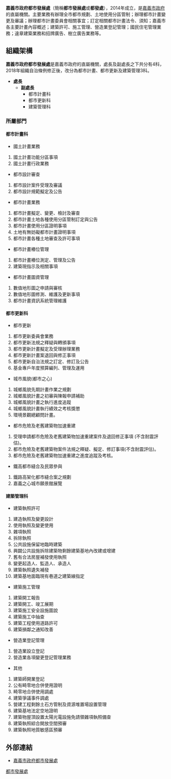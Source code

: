 {{中華民國政府部門基礎資訊
|部門名稱        = 嘉義市政府都市發展處
|外文名稱        = Urban Dovelopment Department, Chiayi City Government
|外文語言        = 英語
|部門標誌        = Emblem of Chiayi City.svg
|代表圖像        = 嘉義市政府.jpg
|代表圖像名稱    =  
|首長職銜        = 處長
|首長姓名        = 顏聰玲
|副首長職銜      = 副處長
|副首長姓名      = [[陳永軒|陳永軒]]
|副首長姓名二    = 
|副首長姓名三    = 
|副首長職銜二    = 
|副首長二姓名    = 
|副首長二姓名二  = 
|副首長二姓名三  = 
|秘書長職銜      = 
|秘書長姓名      = 
|秘書長姓名二    = 
|秘書長姓名三    = 
|副秘書長職銜    = 
|副秘書長姓名    = 
|副秘書長姓名二  = 
|副秘書長姓名三  = 
|任命者姓名      = 
|成立日期        = 2014年1月
|解散日期        = 
|所屬部門        = {{CYI-G}}
|組織編制        = 
|內部單位        = 4科
|授權法源        = 
|員額任期        = 
|員額            = 
|年度預算額      =
|地址            = 60006[[嘉義市|嘉義市]][[東區_(嘉義市)|東區]][[中山路|中山路]]199號
|電話            = +886 5 225-4321
|網站            = [http://www.chiayi.gov.tw/web/urban/index.asp www.chiayi.gov.tw]
|備註            = 
}}
'''嘉義市政府都市發展處'''（簡稱'''都市發展處'''或'''都發處'''），2014年成立，是[[嘉義市政府|嘉義市政府]]的直屬機關。主要業務有辦理全市都市規劃、土地使用分區管制；辦理都市計畫變更及審議；辦理都市計畫委員會相關事宜；訂定相關都市計畫法令、須知；嘉義市各主要計畫內容概述；建築許可、施工管理、營造業登記管理；國民住宅管理業務；違章建築業務和招牌廣告、樹立廣告業務等。

==組織架構==
'''嘉義市政府都市發展處'''是嘉義市政府的直屬機關，處長及副處長之下共分有4科，2018年組織自治條例修正後，改分為都市計畫、都市更新及建築管理3科。
*'''處長'''
**'''副處長'''
***都市計畫科
***都市更新科
***建築管理科

=== 所屬部門 ===
{{col-begin}}
{{col-2}}
==== 都市計畫科 ====
*國土計畫業務
#國土計畫功能分區事項
#國土計畫行政業務

*都市設計審查
#都市設計案件受理及審議
#都市設計規範擬定及公告

*都市計畫業務
#都市計畫擬定、變更、檢討及審查
#都市計畫土地各種使用分區管制訂定與公告
#都市計畫使用分區證明事項
#土地有無妨礙都市計畫證明事項
#都市計畫各種土地審查及許可事項

*都市計畫樁位管理
#都市計畫樁位測定、管理及公告
#建築現指示及相關事項

*都市計畫圖資管理
#數值地形圖之申請與審核
#數值地形圖修測、維護及更新事項
#都市計畫資訊系統管理維護

==== 都市更新科 ====
*都市更新
#都市更新委員會業務
#都市更新法規之釋疑與轉頒事項
#都市更新計畫擬定及受理辦理業務
#都市更新計畫案退回與修正事項
#都市更新自治法規之訂定、修訂及公告
#基金專戶年度預算編列、管理及運用

*城市風貌(都市之心)
#城鄉風貌先期計畫作業之規劃
#城鄉風貌計畫之初審與陳報申請補助
#城鄉風貌計畫之執行進度追蹤
#城鄉風貌計畫執行績效之考核獎懲
#環境景觀總顧問計畫。

*都市危險及老舊建築物加速重建
#受理申請都市危險及老舊建築物加速重建案件及退回修正事項 (不含耐震評估)。
#都市危險及老舊建築物案件法規之釋疑、擬定、修訂事項(不含耐震評估)。
#都市危險及老舊建築物加速重建之進度追蹤及考核。

*鐵高都市縫合及民眾參與
#鐵路高架化都市縫合案之規劃
#嘉義之心城市願景館展覽

{{col-2}}
==== 建築管理科 ====
*建築執照許可
#建造執照及變更設計
#使用執照及變更使用
#雜項執照
#拆除執照
#公共設施保留地臨時建築
#興闢公共設施拆除建築物剩餘建築基地內改建或增建
#舊有合法房屋補發使用執照
#變更起造人、監造人、承造人
#建築執照遺失補發
#建築基地面臨現有巷道之建築線指定

*建築施工管理
#建築開工報告
#建築開工、竣工展期
#建築施工安全設施圖說
#建築施工中抽查
#建築工程使用道路許可
#建築損鄰之通知改善

*營造業登記管理
#營造業設立登記
#營造業各項變更登記管理業務

*其他
#建築師開業登記
#公有畸零地合併使用證明
#畸零地合併使用調處
#建築爭議事件調處
#營建工程剩餘土石方管制及資源堆置場設置管理
#建築基地法定空地證明
#建築物屋頂設置太陽光電設施免請領雜項執照備查
#建築執照綜合開放空間預審
#建築執照地質敏感區預審
{{col-end}}

== 外部連結 ==
* [http://www.chiayi.gov.tw/web/urban/index.asp 嘉義市政府都市發展處]{{Wayback|url=http://www.chiayi.gov.tw/web/urban/index.asp |date=20190904025132 }}{{zh}}{{en}}

{{嘉義市政府所屬機關}}

[[Category:嘉義市政府|都市發展處]]